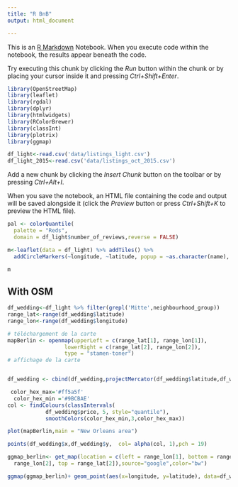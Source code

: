 ```yaml
---
title: "R BnB"
output: html_document

---
```


This is an [R Markdown](http://rmarkdown.rstudio.com) Notebook. When you execute code within the notebook, the results appear beneath the code. 

Try executing this chunk by clicking the *Run* button within the chunk or by placing your cursor inside it and pressing *Ctrl+Shift+Enter*. 
```r
library(OpenStreetMap)
library(leaflet)
library(rgdal)
library(dplyr)
library(htmlwidgets)
library(RColorBrewer)
library(classInt)
library(plotrix)  
library(ggmap)

```

```r
df_light<-read.csv('data/listings_light.csv')
df_light_2015<-read.csv('data/listings_oct_2015.csv')
```


Add a new chunk by clicking the *Insert Chunk* button on the toolbar or by pressing *Ctrl+Alt+I*.

When you save the notebook, an HTML file containing the code and output will be saved alongside it (click the *Preview* button or press *Ctrl+Shift+K* to preview the HTML file).
```r

pal <- colorQuantile(
  palette = "Reds",
  domain = df_light$number_of_reviews,reverse = FALSE)

m<-leaflet(data = df_light) %>% addTiles() %>%
  addCircleMarkers(~longitude, ~latitude, popup = ~as.character(name), label = ~as.character(name),stroke = FALSE, fillOpacity = 0.8,color = ~pal(number_of_reviews),radius=2) 

m
```
## With OSM
```r

df_wedding<-df_light %>% filter(grepl('Mitte',neighbourhood_group))
range_lat<-range(df_wedding$latitude)
range_lon<-range(df_wedding$longitude)

# téléchargement de la carte
mapBerlin <- openmap(upperLeft = c(range_lat[1], range_lon[1]), 
                  lowerRight = c(range_lat[2], range_lon[2]), 
                  type = "stamen-toner")
# affichage de la carte


df_wedding <- cbind(df_wedding,projectMercator(df_wedding$latitude,df_wedding$longitude))

```

```r
 color_hex_max='#ff5a5f'
  color_hex_min ='#9BCBAE'
col <- findColours(classIntervals(
            df_wedding$price, 5, style="quantile"),
            smoothColors(color_hex_min,3,color_hex_max))

plot(mapBerlin,main = "New Orleans area")

points(df_wedding$x,df_wedding$y,  col= alpha(col, 1),pch = 19)

```
```r
ggmap_berlin<- get_map(location = c(left = range_lon[1], bottom = range_lat[1], right =
  range_lon[2], top = range_lat[2]),source="google",color="bw")
```


```r
ggmap(ggmap_berlin)+ geom_point(aes(x=longitude, y=latitude), data=df_wedding, col=col)+ggtitle("May 2017")
```


